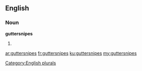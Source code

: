 ==English==

===Noun===
'''guttersnipes'''

# {{plural of|guttersnipe}}

[[Category:English plurals]]

[[ar:guttersnipes]]
[[fr:guttersnipes]]
[[ku:guttersnipes]]
[[my:guttersnipes]]
